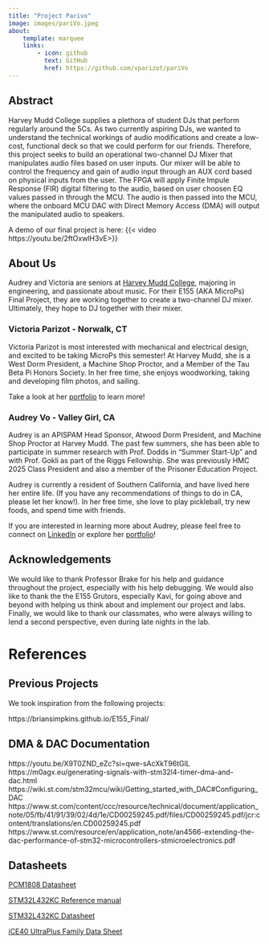 ```yaml
---
title: "Project Parivo"
image: images/pariVo.jpeg
about:
    template: marquee
    links:
        - icon: github
          text: GitHub
          href: https://github.com/vparizot/pariVo
---
```

<!-- Templates: https://quarto.org/docs/websites/website-about.html -->

## Abstract
Harvey Mudd College supplies a plethora of student DJs that perform regularly around the 5Cs. As two currently aspiring DJs, we wanted to understand the technical workings of audio modifications and create a low-cost, functional deck so that we could perform for our friends. Therefore, this project seeks to build an operational two-channel DJ Mixer that manipulates audio files based on user inputs. Our mixer will be able to control the frequency and gain of audio input through an AUX cord based on physical inputs from the user.
The FPGA will apply Finite Impule Response (FIR) digital filtering to the audio, based on user choosen EQ values passed in through the MCU. The audio is then passed into the MCU, where the onboard MCU DAC with Direct Memory Access (DMA) will output the manipulated audio to speakers. 

A demo of our final project is here:
{{< video https://youtu.be/2ftOxwlH3vE>}}

## About Us
Audrey and Victoria are seniors at [Harvey Mudd College](https://hmc.edu), majoring in engineering, and passionate about music. For their E155 (AKA MicroPs) Final Project, they are working together to create a two-channel DJ mixer. Ultimately, they hope to DJ together with their mixer.

### Victoria Parizot - Norwalk, CT
Victoria Parizot is most interested with mechanical and electrical design, and excited to be taking MicroPs this semester! At Harvey Mudd, she is a West Dorm President, a Machine Shop Proctor, and a Member of the Tau Beta Pi Honors Society. In her free time, she enjoys woodworking, taking and developing film photos, and sailing. 

Take a look at her [portfolio](https://vparizot.github.io/hmc-e155-portfolio/) to learn more!

### Audrey Vo - Valley Girl, CA
Audrey is an APISPAM Head Sponsor, Atwood Dorm President, and Machine Shop Proctor at Harvey Mudd. The past few summers, she has been able to participate in summer research with Prof. Dodds in “Summer Start-Up” and with Prof. Gokli as part of the Riggs Fellowship. She was previously HMC 2025 Class President and also a member of the Prisoner Education Project.

Audrey is currently a resident of Southern California, and have lived here her entire life. (If you have any recommendations of things to do in CA, please let her know!). In her free time, she love to play pickleball, try new foods, and spend time with friends.

If you are interested in learning more about Audrey, please feel free to connect on [LinkedIn](https://www.linkedin.com/in/audrey-vo-us23/) or explore her [portfolio](https://audreyvo23.github.io/hmc-e155-portfolio/)!

## Acknowledgements
We would like to thank Professor Brake for his help and guidance throughout the project, especially with his help debugging. We would also like to thank the the E155 Grutors, especially Kavi, for going above and beyond with helping us think about and implement our project and labs. Finally, we would like to thank our classmates, who were always willing to lend a second perspective, even during late nights in the lab. 

# References
## Previous Projects
We took inspiration from the following projects:

[](https://erejto.github.io/FPGA-Synth-project-portfolio/fpga.html#spi-to-dac)

https://briansimpkins.github.io/E155_Final/

## DMA & DAC Documentation
https://youtu.be/X9T0ZND_eZc?si=qwe-sAcXkT96tGlL
https://m0agx.eu/generating-signals-with-stm32l4-timer-dma-and-dac.html
https://wiki.st.com/stm32mcu/wiki/Getting_started_with_DAC#Configuring_DAC
https://www.st.com/content/ccc/resource/technical/document/application_note/05/fb/41/91/39/02/4d/1e/CD00259245.pdf/files/CD00259245.pdf/jcr:content/translations/en.CD00259245.pdf
https://www.st.com/resource/en/application_note/an4566-extending-the-dac-performance-of-stm32-microcontrollers-stmicroelectronics.pdf


## Datasheets
[PCM1808 Datasheet](https://www.ti.com/lit/ds/symlink/pcm1808.pdf?ts=1731937989054&ref_url=https%253A%252F%252Fwww.ti.com%252Fproduct%252FPCM1808%253Futm_source%253Dgoogle%2526utm_medium%253Dcpc%2526utm_campaign%253Dasc-null-null-44700045336317128_prodfolderdynamic-cpc-pf-google-ww_en_int%2526utm_content%253Dprodfolddynamic%2526ds_k%253DDYNAMIC+SEARCH+ADS%2526DCM%253Dyes%2526gad_source%253D1%2526gclid%253DCj0KCQiA6Ou5BhCrARIsAPoTxrC-ZPLRVI16G4mu0UM6A9g9WPtQclSm7d-XvYNru5zxwk1LpYgqgF8aAn37EALw_wcB%2526gclsrc%253Daw.ds)

[STM32L432KC Reference manual](https://hmc-e155.github.io/assets/doc/rm0394-stm32l41xxx42xxx43xxx44xxx45xxx46xxx-advanced-armbased-32bit-mcus-stmicroelectronics.pdf#page=296&zoom=100,89,325)

[STM32L432KC Datasheet](https://hmc-e155.github.io/assets/doc/ds11451-stm32l432kc.pdf)

[iCE40 UltraPlus Family Data Sheet](https://hmc-e155.github.io/assets/doc/FPGA-DS-02008-2-0-iCE40-UltraPlus-Family-Data-Sheet.pdf)

